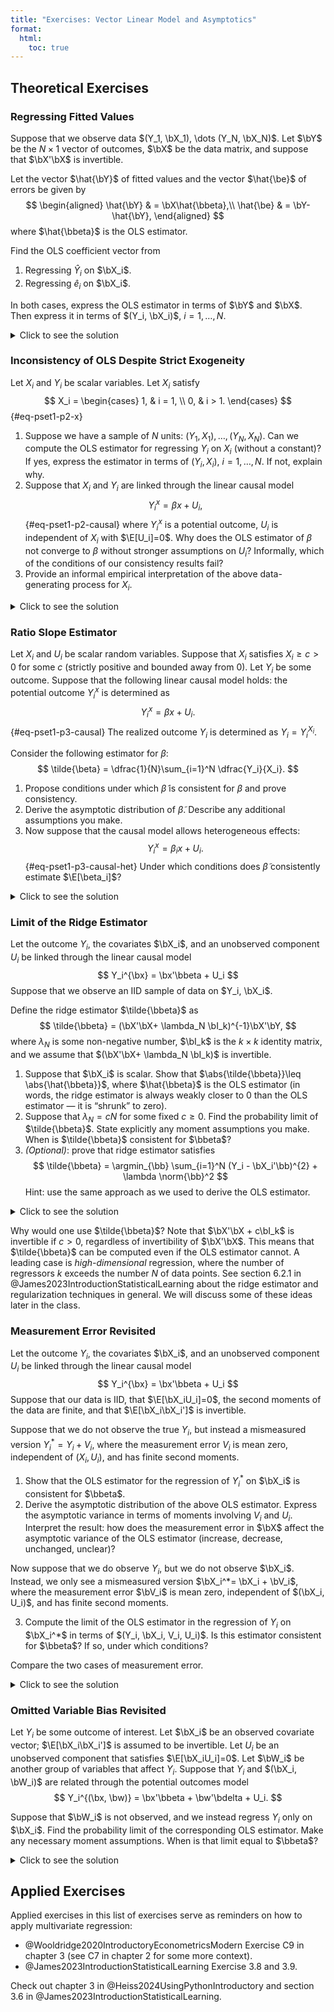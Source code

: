 ```yaml
---
title: "Exercises: Vector Linear Model and Asymptotics"
format:
  html:
    toc: true
---
```




## Theoretical Exercises 

### Regressing Fitted Values

Suppose that we observe data $(Y_1, \bX_1), \dots (Y_N, \bX_N)$. Let $\bY$ be the $N\times 1$ vector of outcomes, $\bX$ be the data matrix, and suppose that $\bX'\bX$ is invertible. 

Let the vector $\hat{\bY}$ of fitted values and the vector $\hat{\be}$ of errors be given by 
$$
\begin{aligned}
\hat{\bY} & = \bX\hat{\bbeta},\\
\hat{\be} & = \bY- \hat{\bY},
\end{aligned}
$$
where $\hat{\bbeta}$ is the OLS estimator. 

Find the OLS coefficient vector from

1. Regressing $\hat{Y}_i$ on $\bX_i$.
2. Regressing $\hat{e}_i$ on $\bX_i$.

In both cases, express the OLS estimator in terms of $\bY$ and $\bX$. Then express it in terms of $(Y_i, \bX_i)$, $i=1, \dots, N$.


<details>
  <summary>Click to see the solution</summary>

*First subquestion*: 
First consider the question of regressing $\hat{\bY}$ on $\bX$. Let $\tilde{\bbeta}$ be the OLS estimator of regressing $\hat{\bY}$ on $\bX$. We  can use the usual formula for OLS, but replace $\bY$ with $\hat{\bY}$. We can then use the definition of $\hat{\bY}$ and $\hat{\bbeta}$ to express the coefficients in terms of the original data: 
$$
\begin{aligned}
\tilde{\bbeta} & = (\bX'\bX)^{-1}\bX'\hat{\bY} = (\bX'\bX)^{-1}\bX'\bX\hat{\bbeta} \\
& = \hat{\bbeta} = (\bX'\bX)^{-1}\bX\bY = \left(\sum_{i=1}^N \bX_i\bX_i' \right)^{-1}\sum_{i=1}^N\bX_iY_i,
\end{aligned}
$$
One way to interpret the above result is that applying OLS more than once does not change anything. The first application already extracts all the information that can be linearly explained by $\bX$ (a property sometimes called *idempotency*).

<br>

*Second subquestion*: We can proceed similarly with $\hat{\be}$. Let $\check{\bbeta}$ be the OLS estimator for regressing $\hat{\bbeta}$ on $\bX$. We can again use the general expression for the OLS estimator and substitute the definition of $\hat{\bbeta}$:
$$
\begin{aligned}
\check{\bbeta} & = (\bX'\bX)^{-1}\bX'\hat{\be} = (\bX'\bX)^{-1}\bX'(\bY-\hat{\bY})\\
& = \hat{\bbeta} -\tilde{\bbeta} = \hat{\bbeta}- \hat{\bbeta}\\
& = 0,
\end{aligned}
$$
where we have used the first result of the problem.

 
</details>

### Inconsistency of OLS Despite Strict Exogeneity

Let $X_i$ and $Y_i$ be scalar variables. Let $X_i$ satisfy
$$
X_i = \begin{cases}
1, & i = 1, \\
0, & i > 1.
\end{cases}
$$ {#eq-pset1-p2-x}

1. Suppose we have a sample of $N$ units: $(Y_1, X_1), \dots, (Y_N, X_N)$. Can we compute the OLS estimator for regressing $Y_i$ on $X_i$ (without a constant)? If yes, express the estimator in terms of $(Y_i, X_i)$, $i=1,\dots, N$. If not, explain why.
2. Suppose that $X_i$ and $Y_i$ are linked through the linear causal model
$$
Y_i^x = \beta x + U_i,
$$ {#eq-pset1-p2-causal}
where $Y_i^x$ is a potential outcome, $U_i$ is independent of $X_i$ with $\E[U_i]=0$. Why does the OLS estimator of $\beta$ not converge to $\beta$ without stronger assumptions on $U_i$? Informally, which of the conditions of our consistency results fail?
3. Provide an informal empirical interpretation of the above data-generating process for $X_i$.

 

<details>
  <summary>Click to see the solution</summary>

*First subquestion*: The computability of the OLS estimator is determined by one key question: is $\bX'\bX$ invertible? If $\bX'\bX$ is invertible, then the answer is positive. 

In this case, there is only one scalar covariate. $\bX'\bX$ is itself then scalar ($1\times 1$) and given by
$$
\bX'\bX = \sum_{i=1}^N X_i^2
$$
By @eq-pset1-p2-x, we have that $\sum_{i=1}^N X_i^2=1$, which is invertible. It follows that we can compute $\hat{\beta}=(\bX'\bX)^{-1}\bX'\bY$:
$$
\hat{\beta} = (\bX'\bX)^{-1}\bX'\bY = \dfrac{\sum_{i=1}^N X_iY_i}{\sum_{i=1}^N X_i^2} = Y_1.
$$ {#eq-pset1-p2-beta}

<br>

*Second subquestion:* To answer this question formally, we use the same technique we use in the lectures --- substituting the underlying model into the estimator. By @eq-pset1-p2-causal, the realized outcomes satisfy
$$
Y_i = \beta X_i + U_i
$$

We substitute this expression for realized values into the OLS estimator ([-@eq-pset1-p2-beta]) to obtain
$$
\hat{\beta} = \beta + U_1,
$$
where we have used that $X_1 =1$ by @eq-pset1-p2-x.

We now see that the value of $\hat{\beta}$ does not depend on sample size $N$. The full value of $U_1$ will always be present in $\hat{\beta}$: as $N\to\infty$
$$
\hat{\beta} \xrightarrow{p} \beta + U_1
$$
The only case where $\hat{\beta}\xrightarrow{p}\beta$ is when $U_1=0$ --- an additional stronger condition.

Which conditions of our consistency results fail? There are two conditions that hold:

- Orthogonality: $\E[X_iU_i] =0$ holds. 
- Independence of units

There are two conditions that do not hold:

- Identical distributions: unit 1 is different to the rest. 
- Invertibility of the limit of $N^{-1}\sum_{i=1}^N\bX_i\bX_i'$. By @eq-pset1-p2-x, this sum is equal to $N^{-1}\to 0$.

Of these two failing conditions, the first one is usually not a big issue. It concerns only a single point, and in general we have tools for handling non-identical distributions. 
It is the second condition that creates a problem in the limit. 

The message of this problem is that we need two invertibility conditions: the sample condition (on $\bX'\bX$) and the population one (on $\E[\bX_i\bX_i']$). These conditions play different roles. Each can fail, while the other condition is true.

<br>

*Third subquestion*: we can imagine a simple experiment in which the subjects have arrived to the lab in a random order, independently of their characteristics. However, there is only one real treatment, which is given to the first unit. Everyone else receives a placebo. 





</details>

### Ratio Slope Estimator

Let $X_i$ and $U_i$ be scalar random variables. Suppose that $X_i$ satisfies $X_i\geq c>0$ for some $c$ (strictly positive and bounded away from 0). Let $Y_i$ be some outcome. Suppose that the following linear causal model holds: the potential outcome $Y_i^x$ is determined as
$$
Y_i^x = \beta x + U_i.
$$ {#eq-pset1-p3-causal}
The realized outcome $Y_i$ is determined as $Y_i = Y_i^{X_i}$.

Consider the following estimator for $\beta$:
$$
\tilde{\beta} = \dfrac{1}{N}\sum_{i=1}^N \dfrac{Y_i}{X_i}.
$$ 

1. Propose conditions under which $\tilde{\beta}$ is consistent for $\beta$ and prove consistency.
2. Derive the asymptotic distribution of $\tilde{\beta}$. Describe any additional assumptions you make. 
3. Now suppose that the causal model allows heterogeneous effects:
$$
Y_i^x = \beta_i x + U_i.
$$ {#eq-pset1-p3-causal-het}
Under which conditions does $\tilde{\beta}$ consistently estimate $\E[\beta_i]$?


<details>
  <summary>Click to see the solution</summary>


*First subquestion*: we again use the key technique --- substituting the true model into the estimator. By @eq-pset1-p3-causal, the outcome $Y_i$ satisfies
$$
Y_i = \beta X_i + U_i.
$$
We can substitute this expression into $\tilde{\beta}$ to obtain
$$
\tilde{\beta} = \dfrac{1}{N}\sum_{i=1}^N \dfrac{Y_i}{X_i} = \beta+ \dfrac{1}{N}\sum_{i=1}^N \dfrac{U_i}{X_i}
$$
The law of large number applies to the sum on the right hand side if 

1. $(X_i, U_i)$ are IID.
2. $\E[U_i/X_i]$ exists.

We make these assumptions. Then by the law of large numbers:
$$
\dfrac{1}{N}\sum_{i=1}^N \dfrac{U_i}{X_i}\xrightarrow{p} \E\left[ \dfrac{U_i}{X_i} \right].
$$
By the continuous mapping theorem:
$$
\tilde{\beta} \xrightarrow{p} \beta + \E\left[ \dfrac{U_i}{X_i} \right].
$$
$\tilde{\beta}$ is consistent for $\beta$ if 

3. $\E[U_i/X_i]=0$ (note that it is sufficient that $\E[U_i|X_i]=0$ for this condition, why?).

We conclude that $\tilde{\beta}$ is consistent for $\beta$ under assumptions (1)-(3).


<br>

*Second subquestion*: to study the asymptotic distribution, we keep the above conditions (1)-(3). Under these conditions (especially (3)) we note that 
$$
\begin{aligned}
\tilde{\beta} - \beta & = \dfrac{1}{N}\sum_{i=1}^N \dfrac{U_i}{X_i} \\
& = \dfrac{1}{N}\sum_{i=1}^N \dfrac{U_i}{X_i} - \E\left[\dfrac{U_i}{X_i}\right].
\end{aligned}
$$ {#eq-pset1-p3-sampling-error}
The bottom line is in the form used in the central limit theorem: sample average minus population average. We can then apply the central limit theorem provided the following assumption holds:

4. Finite second moments: $\E[U_i^2/X_i^2]<\infty$.

Then by the central limit theorem it holds that 
$$
\sqrt{N}\left(  \dfrac{1}{N}\sum_{i=1}^N \dfrac{U_i}{X_i} - \E\left[\dfrac{U_i}{X_i}\right] \right)\xrightarrow{d} N\left(0, \E\left[\dfrac{U_i^2}{X_i^2} \right] \right).
$$

By @eq-pset1-p3-sampling-error we conclude that, if assumptions (1)-(4) hold, then
$$
\sqrt{N}\left(\tilde{\beta}- \beta \right)\xrightarrow{d} N\left(0, \E\left[\dfrac{U_i^2}{X_i^2} \right] \right).
$$

<br>

*Third subquestion*: we again start by substituting the causal model into the estimator. Under @eq-pset1-p3-causal-het the outcome satisfies
$$
Y_i = \beta_i X_i + U_i.
$$
Then $\tilde{\beta}$ can be written as
$$
\tilde{\beta} = \dfrac{1}{N}\sum_{i=1}^N \beta_i +  \dfrac{1}{N}\sum_{i=1}^N \dfrac{U_i}{X_i}.
$$ {#eq-pset1-p3-sampling-error-het}
The second sum in @eq-pset1-p3-sampling-error-het can be handled as in the first subquestion using assumptions (1)-(3). The first sum satisfies
$$
 \dfrac{1}{N}\sum_{i=1}^N \beta_i  \xrightarrow{p} \E[\beta_i]
$$
by the law of large numbers provided

5. $\E[\beta_i]$ exists.

We conclude by the continuous mapping theorem (where do we apply it?) that $\tilde{\beta}$ is consistent for $\E[\beta_i]$ under conditions (1)-(3) and (5).

Note that this consistency result does not restrict the dependence between $\beta_i$ and $X_i$. This is in contrast to the behavior of the OLS estimator (see lectures).


</details>
 
### Limit of the Ridge Estimator

Let the outcome $Y_i$, the covariates $\bX_i$, and an unobserved component $U_i$ be linked through the linear causal model
$$
Y_i^{\bx} = \bx'\bbeta + U_i
$$
Suppose that we observe an IID sample of data on $Y_i, \bX_i$. 

Define the ridge estimator $\tilde{\bbeta}$ as
$$
\tilde{\bbeta} = (\bX'\bX+ \lambda_N \bI_k)^{-1}\bX'\bY,
$$
where $\lambda_N$ is some non-negative number, $\bI_k$ is the $k\times k$ identity matrix, and we assume that $(\bX'\bX+ \lambda_N \bI_k)$ is invertible. 

1. Suppose that $\bX_i$ is scalar. Show that $\abs{\tilde{\bbeta}}\leq \abs{\hat{\bbeta}}$, where $\hat{\bbeta}$ is the OLS estimator (in words, the ridge estimator is always weakly closer to 0 than the OLS estimator — it is "shrunk" to zero).
2. Suppose that $\lambda_N = cN$ for some fixed $c\geq 0$. Find the probability limit of $\tilde{\bbeta}$. State explicitly any moment assumptions you make. When is $\tilde{\bbeta}$ consistent for $\bbeta$?
3. *(Optional)*: prove that ridge estimator satisfies
$$
\tilde{\bbeta} = \argmin_{\bb} \sum_{i=1}^N (Y_i - \bX_i'\bb)^{2} + \lambda \norm{\bb}^2
$$
Hint: use the same approach as we used to derive the OLS estimator. 
  

 
<details>
  <summary>Click to see the solution</summary>

*First subquestion*: in the scalar case we can write the two estimators as
$$
\begin{aligned}
\hat{\bbeta} & = \dfrac{\sum_{i=1}^N X_i Y_i }{\sum_{i=1}^N X_i^2},\\
\tilde{\bbeta} & = \dfrac{\sum_{i=1}^N X_i Y_i}{\sum_{i=1}^N X_i^2 + \lambda_N}.
\end{aligned}
$$
We can then divide the ridge estimator by the OLS estimator:
$$
\dfrac{\tilde{\bbeta}}{\hat{\bbeta}} = \dfrac{\sum_{i=1}^N X_i^2}{ \sum_{i=1}^N X_i^2 + \lambda_N } \leq 1.
$$
The desired inequality follows.

<br>

*Second subquestion*: for the second subquestion, we again start by substituting the model into the estimator:
$$
\begin{aligned}
\tilde{\bbeta} & = (\bX'\bX+ \lambda_N \bI_k)^{-1}\bX'\bY\\
& = \left(\dfrac{1}{N}\sum_{i=1}^N \bX_i\bX_i' + c\bI_k\right)^{-1} \dfrac{1}{N}\sum_{i=1}^N \bX_iY_i\\
& = \left(\dfrac{1}{N}\sum_{i=1}^N \bX_i\bX_i' + c\bI_k\right)^{-1} \dfrac{1}{N}\sum_{i=1}^N \bX_i\bX_i'\bbeta\\
& \quad + \left(\dfrac{1}{N}\sum_{i=1}^N \bX_i\bX_i' + c\bI_k\right)^{-1} \dfrac{1}{N}\sum_{i=1}^N \bX_i U_i
\end{aligned}
$$ {#eq-pset1-p4-sampling-error}
We now only need to handle the individual averages in the above expression. 

First, we assume that 

- $\E[\bX_i\bX_i']$ and $\E[\bX_i'U_i]$ exist

Then by the law of large number it holds that
$$
\begin{aligned}
 \dfrac{1}{N}\sum_{i=1}^N \bX_i \bX_i' & \xrightarrow{p} \E[\bX_i\bX_i'], \\
 \dfrac{1}{N}\sum_{i=1}^N \bX_i U_i & \xrightarrow{p} \E[\bX_iU_i] . 
\end{aligned}
$$
By the continuous mapping theorem it also follows that
$$
 \dfrac{1}{N}\sum_{i=1}^N \bX_i \bX_i' + c\bI_i \xrightarrow{p} \E[\bX_i\bX_i'] + c\bI_k.
$$ {#eq-pset1-p4-leading-term}

Second, to handle the leading terms in @eq-pset1-p4-sampling-error, we also assume that

- $\E[\bX_i\bX_i'] + c\bI_k$ is invertible

Then by the continuous mapping theorem and  @eq-pset1-p4-leading-term it holds that 
$$
 \left(\dfrac{1}{N}\sum_{i=1}^N \bX_i \bX_i' + c\bI_k\right)^{-1} \xrightarrow{p} \left(\E[\bX_i\bX_i'] + c\bI_k\right)^{-1}.
$$

Combining the above arguments together and applying the continuous mapping theorem, we conclude that
$$
\begin{aligned}
\tilde{\bbeta} & \xrightarrow{p}  \left(\E[\bX_i\bX_i'] + c\bI_k\right)^{-1} \E[\bX_i\bX_i']\bbeta
\\
& \quad +  \left(\E[\bX_i\bX_i'] + c\bI_k\right)^{-1} \E[\bX_iU_i].
\end{aligned}
$$
We conclude that $\tilde{\bbeta}$ is consistent for $\bbeta$ if $c=0$ and $\E[\bX_iU_i]=0$.






<br>

</details>

Why would one use $\tilde{\bbeta}$? Note that $\bX'\bX + c\bI_k$ is invertible if $c>0$, regardless of invertibility of $\bX'\bX$. This means that $\tilde{\bbeta}$ can be computed even if the OLS estimator cannot. A leading case is *high-dimensional* regression, where the number of regressors $k$ exceeds the number $N$ of data points. See section 6.2.1 in @James2023IntroductionStatisticalLearning about the ridge estimator and regularization techniques in general. We will discuss some of these ideas later in the class.

### Measurement Error Revisited

Let the outcome $Y_i$, the covariates $\bX_i$, and an unobserved component $U_i$ be linked through the linear causal model
$$
Y_i^{\bx} = \bx'\bbeta + U_i
$$
Suppose that our data is IID, that $\E[\bX_iU_i]=0$,  the second moments of the data are finite, and that $\E[\bX_i\bX_i']$ is invertible.


Suppose that we do not observe the true $Y_i$, but instead a mismeasured version $Y_i^*= Y_i + V_i$, where the measurement error $V_i$ is mean zero, independent of $(X_i, U_i)$, and has finite second moments.

1. Show that the OLS estimator for the regression of $Y_i^*$ on $\bX_i$ is consistent for $\bbeta$.
2. Derive the asymptotic distribution of the above OLS estimator. Express the asymptotic variance in terms of moments involving $V_i$ and $U_i$. Interpret the result: how does the measurement error in $\bX$ affect the asymptotic variance of the OLS estimator (increase, decrease, unchanged, unclear)? 

Now suppose that we do observe $Y_i$, but we do not observe $\bX_i$. Instead, we only see a mismeasured version $\bX_i^*= \bX_i + \bV_i$, where the measurement error $\bV_i$ is mean zero, independent of $(\bX_i, U_i)$, and has finite second moments.

3. Compute the limit of the OLS estimator in the regression of $Y_i$ on $\bX_i^*$ in terms of $(Y_i, \bX_i, V_i, U_i)$. Is this estimator consistent for $\bbeta$? If so, under which conditions?

Compare the two cases of measurement error.



 
<details>
  <summary>Click to see the solution</summary>

*First subquestion*: we begin by writing out the OLS estimator, and substituting the causal and measurement models:
$$
\begin{aligned}
\hat{\bbeta} & = \left(\dfrac{1}{N}\sum_{i=1}^N \bX_i\bX_i' \right)^{-1} \dfrac{1}{N} \sum_{i=1}^N \bX_iY_i^* \\
& = \left(\dfrac{1}{N}\sum_{i=1}^N \bX_i\bX_i' \right)^{-1} \dfrac{1}{N} \sum_{i=1}^N \bX_i(Y_i + V_i)\\
& = \bbeta +\left(\dfrac{1}{N}\sum_{i=1}^N \bX_i\bX_i' \right)^{-1} \dfrac{1}{N} \sum_{i=1}^N \bX_i (U_i+V_i)
\end{aligned}
$$ {#eq-pset1-p5-sampling-error}

We handle the individual averages using the law of large numbers and combine the results using the continuous mapping theorem.

By  the assumptions of the problem and the law of large numbers it holds that
$$
\begin{aligned}
\dfrac{1}{N}\sum_{i=1}^N \bX_i\bX_i' & \xrightarrow{p} \E[\bX_i\bX_i'], \\
\dfrac{1}{N}\sum_{i=1}^N \bX_iU_i & \xrightarrow{p} \E[\bX_iU_i] =0, \\
\dfrac{1}{N}\sum_{i=1}^N \bX_iV_i & \xrightarrow{p} \E[\bX_iV_i] =\E[\bX_i]\E[V_i]=0, \\
\end{aligned}
$$
where we use the independence of $V_i$ in the last line. 

By the continuous mapping theorem and assumption that $\E[\bX_i\bX_i']$ is invertible it holds that
$$
\left(\dfrac{1}{N}\sum_{i=1}^N \bX_i\bX_i'\right)^{-1}  \xrightarrow{p} \left( \E[\bX_i\bX_i']\right)^{-1}.
$$ {#eq-pset1-p5-inverse}

By the continuous mapping theorem and the above results we conclude that
$$
\hat{\bbeta} \xrightarrow{p} \bbeta.
$$

<br>

*Second subquestion*: to analyze the asymptotic distribution, we go to the last line in @eq-pset1-p5-sampling-error. By the assumptions of the problem it holds that
$$
\E[X_i(U_i+V_i)] = 0.
$$
Accordingly, 
$$
\begin{aligned}
& \dfrac{1}{N} \sum_{i=1}^N \bX_i (U_i+V_i) \\
& = \dfrac{1}{N} \sum_{i=1}^N \bX_i (U_i+V_i) - \E[\bX_i(U_i+V_i)].
\end{aligned} 
$$
We have identified a term to which we can apply the central limit theorem. We can now proceed as with the usual OLS estimator without measurement error in $Y_i$. 

1. By the central limit theorem it holds that
$$
\begin{aligned}
& \dfrac{1}{\sqrt{N}} \sum_{i=1}^N \bX_i (U_i+V_i) \\
& \sqrt{N}\left( \dfrac{1}{N} \sum_{i=1}^N \bX_i (U_i+V_i) - \E[\bX_i(U_i+V_i)] \right) \\
& \xrightarrow{d} N(0, \E[(U_i+V_i)^2\bX_i\bX_i'])
\end{aligned}
$$

2. By @eq-pset1-p5-inverse it holds that
$$
\left(\dfrac{1}{N}\sum_{i=1}^N \bX_i\bX_i'\right)^{-1}  \xrightarrow{p} \left( \E[\bX_i\bX_i']\right)^{-1}.
$$

3. By (1)-(2), Slutsky's theorem, and the properties of variance it follows that
$$
\begin{aligned}
& \sqrt{N}(\hat{\bbeta}-\bbeta)\\
& = \left(\dfrac{1}{N}\sum_{i=1}^N \bX_i\bX_i'\right)^{-1} \dfrac{1}{\sqrt{N} } \sum_{i=1}^N \bX_i (U_i+V_i)   \\
&  \xrightarrow{d} N\left(0,  \left( \E[\bX_i\bX_i']\right)^{-1} \E[(U_i+V_i)^2\bX_i\bX_i']\left( \E[\bX_i\bX_i']\right)^{-1} \right)
\end{aligned}
$$

We can further examine the asymptotic variance. First consider the middle component:
$$
\begin{aligned}
&\E[(U_i+V_i)^2\bX_i\bX_i'] \\
& = \E[U_i^2 \bX_i\bX_i'] + 2\E[V_i]\E[U_i\bX_i\bX_i'] + \E[V_i^2]\E[\bX_i\bX_i'] \\
& = \E[U_i^2 \bX_i\bX_i'] + \E[V_i^2]\E[\bX_i\bX_i'],
\end{aligned}
$$
where we have used the properties of $V_i$.

Substituting this expression back into the asymptotic variance expression gives us
$$
\begin{aligned}
& \left( \E[\bX_i\bX_i']\right)^{-1} \E[(U_i+V_i)^2\bX_i\bX_i']\left( \E[\bX_i\bX_i']\right)^{-1} \\
& = \left( \E[\bX_i\bX_i']\right)^{-1} \E[U_i^2\bX_i\bX_i']\left( \E[\bX_i\bX_i']\right)^{-1} + \E[V_i^2](\E[\bX_i\bX_i'])^{-1}.
\end{aligned}
$$
The first term is the asymptotic variance of the OLS estimator without measurement error. The presence of independent measurement error adds an additional positive definite component --- increases the asymptotic variance (check this at least in the scalar case!). 

<br>

*Third subquestion*: we again proceed by wriring down the estimator and then substituting the causal and measurement models. We will do those substitutions step-by-step to keep things cleaner:
$$
\begin{aligned}
\hat{\bbeta} &  = \left(\sum_{i=1}^N \bX_i^*\bX_i^{*'}  \right)^{-1}\sum_{i=1}^N \bX_i^*Y_i \\
& = \left(\sum_{i=1}^N \bX_i^*\bX_i^{*'}  \right)^{-1}\sum_{i=1}^N \bX_i^* (\bX_i'\bbeta + U_i)\\
& = \left(\dfrac{1}{N}\sum_{i=1}^N \bX_i^*\bX_i^{*'}  \right)^{-1} \dfrac{1}{N}\sum_{i=1}^N \bX_i\bX_i'\bbeta\\
& \quad + \left(\dfrac{1}{N} \sum_{i=1}^N \bX_i^*\bX_i^{*'}  \right)^{-1} \dfrac{1}{N}\sum_{i=1}^N \bV_i\bX_i'\bbeta \\
& \quad + \left(\dfrac{1}{N}\sum_{i=1}^N \bX_i^*\bX_i^{*'}  \right)^{-1} \dfrac{1}{N} \sum_{i=1}^N \bX_iU_i\\
& \quad + \left(\dfrac{1}{N}\sum_{i=1}^N \bX_i^*\bX_i^{*'}  \right)^{-1}\dfrac{1}{N} \sum_{i=1}^N \bV_i U_i.
\end{aligned}
$$ {#eq-pset1-p5-meX-ex}
We now analyze the different averages in the above expressions. By the law of large numbers it holds that
$$
\begin{aligned}
\dfrac{1}{N}\sum_{i=1}^N\bV_i\bX_i' & \xrightarrow{p} \E[\bV_i\bX_i'] = \E[\bV_i]\E[\bX_i'] =0, \\
\dfrac{1}{N}\sum_{i=1}^N\bX_i U_i & \xrightarrow{p} \E[\bX_iU_i]  =0, \\
\dfrac{1}{N}\sum_{i=1}^N \bV_i U_i & \xrightarrow{p} \E[\bV_iU_i] = \E[\bV_i]\E[U_i] =0.
\end{aligned}
$$
It also holds that 
$$
\begin{aligned}
\dfrac{1}{N} \sum_{i=1}^N \bX_i^*\bX_i^{*'} & =   \dfrac{1}{N} \sum_{i=1}^N \bX_i\bX_i'   + \dfrac{1}{N} \sum_{i=1}^N \bV_i\bV_i'  \\
& \quad + 
\dfrac{1}{N} \sum_{i=1}^N \bX_i\bV_i' + 
\dfrac{1}{N} \sum_{i=1}^N \bV_i\bX_i' \\
& \xrightarrow{p} \E[\bX_i\bX_i'] + \E[\bV_i\bV_i']
\end{aligned} 
$$
Combining the above convergence results, the continuous mapping theorem and @eq-pset1-p5-meX-ex we get that
$$
\hat{\bbeta} \xrightarrow{p} \left(\E[\bX_i\bX_i']  + \E[\bV_i\bV_i'] \right)^{-1} \E[\bX_i\bX_i']\bbeta.
$$
We see that in general the OLS estimator is not consistent for $\bbeta$ if there is measurement error in the covariates. 

Consistency holds if $\E[\bV_i\bV_i']=0$. Since $\E[\bV_i]=0$, it holds that $\E[\bV_i\bV_i'] = \var(\bV_i)$. In other words, consistency requires that $\var(\bV_i)=0$, which means there is no measurement error in $\bX_i$.

To summarize, we find notable differences between the two kinds of measurement errors. 

- Independent measurement error in the outcome variable does not break consistency or asymptotic normality. It only increases the asymptotic variances (reduces precision).
- Independent measurement error in the covariates makes the OLS estimator inconsistent. 




</details>

### Omitted Variable Bias Revisited

Let $Y_i$ be some outcome of interest. Let $\bX_i$ be an observed covariate vector; $\E[\bX_i\bX_i']$ is assumed to be invertible. Let $U_i$ be an unobserved component that satisfies $\E[\bX_iU_i]=0$. Let $\bW_i$ be another group of variables that affect $Y_i$. Suppose that $Y_i$ and $(\bX_i, \bW_i)$ are related through the potential outcomes model
$$
Y_i^{(\bx, \bw)} = \bx'\bbeta + \bw'\bdelta + U_i.
$$ 

Suppose that $\bW_i$ is not observed, and we instead regress $Y_i$ only on $\bX_i$. Find the probability limit of the corresponding OLS estimator. Make any necessary moment assumptions. When is that limit equal to $\bbeta$?

 
<details>
  <summary>Click to see the solution</summary>

Yet again the approach is to substitute the true model into the estimator. The observed outcomes satisfy
$$
Y_i = \bX_i'\bbeta + \bW_i'\bdelta + U_i.
$$

The OLS estimator of $Y_i$ on $\bX_i$ satisfies
$$
\begin{aligned}
\hat{\bbeta} & = \left(\dfrac{1}{N}\sum_{i=1}^N \bX_i\bX_i'   \right)^{-1}\dfrac{1}{N}\sum_{i=1}^N \bX_i Y_i\\
& =  \bbeta+  \left(\dfrac{1}{N}\sum_{i=1}^N \bX_i\bX_i'   \right)^{-1} \dfrac{1}{N} \sum_{i=1}^N \bX_i U_i \\
& \quad + \left(\dfrac{1}{N}\sum_{i=1}^N \bX_i\bX_i'   \right)^{-1} \dfrac{1}{N} \sum_{i=1}^N \bX_i\bW_i'\bdelta 
\end{aligned}
$$
We now handle the individual sums in the usual way. By the law of large numbers, continuous mapping theorem and our moment conditions it holds that
$$
\begin{aligned}
\dfrac{1}{N} \sum_{i=1}^N \bX_iU_i & \xrightarrow{p} \E[\bX_iU_i] =0 ,\\
\dfrac{1}{N} \sum_{i=1}^N \bX_i\bW_i' & \xrightarrow{p} \E[\bX_i\bW_i'] ,\\
\left( \dfrac{1}{N} \sum_{i=1}^N \bX_i\bX_i'\right)^{-1} & \xrightarrow{p} \left( \E[\bX_i\bX_i'] \right)^{-1}.
\end{aligned}
$$
By the continuous mapping theorem we obtain the probability limit of $\hat{\bbeta}$:
$$
\hat{\bbeta} \xrightarrow{p} \bbeta + \left(\E[\bX_i\bX'] \right)^{-1}\E[\bX_i\bW_i']\bdelta.
$$ 
This limit is equal to $\bbeta$ if $\E[\bX_i\bW_i']\bdelta = 0$. Standard sufficient conditions are that $\bdelta = 0$ (and so $\bW_i$ are not important to $Y_i$) or that $\bX_i$ and $\bW_i$ are orthogonal in the sense that $\E[\bX_i\bW_i']=0$.
 


</details>

## Applied Exercises

Applied exercises in this list of exercises serve as reminders on how to apply multivariate regression:

- @Wooldridge2020IntroductoryEconometricsModern Exercise C9 in chapter 3 (see C7 in chapter 2 for some more context).
- @James2023IntroductionStatisticalLearning Exercise 3.8 and 3.9. 

Check out chapter 3 in @Heiss2024UsingPythonIntroductory and section 3.6 in @James2023IntroductionStatisticalLearning.